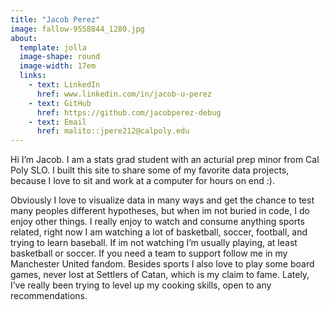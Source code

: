 ```yaml
---
title: "Jacob Perez"
image: fallow-9558844_1280.jpg
about:
  template: jolla
  image-shape: round
  image-width: 17em
  links: 
    - text: LinkedIn
      href: www.linkedin.com/in/jacob-u-perez
    - text: GitHub
      href: https://github.com/jacobperez-debug
    - text: Email
      href: malito::jpere212@calpoly.edu
---
```


Hi I'm Jacob. I am a stats grad student with an acturial prep minor from Cal Poly SLO. I built this site to share some of my favorite data projects, because I love to sit and work at a computer for hours on end :).

Obviously I love to visualize data in many ways and get the chance to test many peoples different hypotheses, but when im not buried in code, I do enjoy other things. I really enjoy to watch and consume anything sports related, right now I am watching a lot of basketball, soccer, football, and trying to learn baseball. If im not watching I'm usually playing, at least basketball or soccer. If you need a team to support follow me in my Manchester United fandom. Besides sports I also love to play some board games, never lost at Settlers of Catan, which is my claim to fame. Lately, I've really been trying to level up my cooking skills, open to any recommendations.


